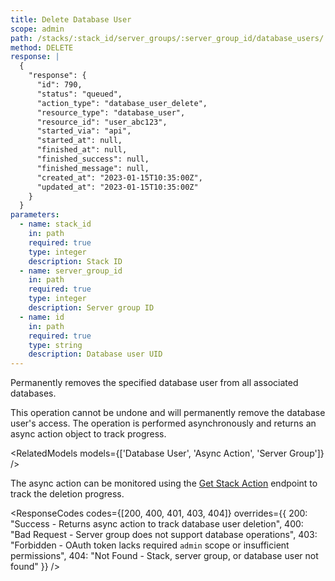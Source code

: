 ```yaml
---
title: Delete Database User  
scope: admin
path: /stacks/:stack_id/server_groups/:server_group_id/database_users/:id
method: DELETE
response: |
  {
    "response": {
      "id": 790,
      "status": "queued",
      "action_type": "database_user_delete",
      "resource_type": "database_user",
      "resource_id": "user_abc123",
      "started_via": "api",
      "started_at": null,
      "finished_at": null,
      "finished_success": null,
      "finished_message": null,
      "created_at": "2023-01-15T10:35:00Z",
      "updated_at": "2023-01-15T10:35:00Z"
    }
  }
parameters:
  - name: stack_id
    in: path
    required: true
    type: integer
    description: Stack ID
  - name: server_group_id  
    in: path
    required: true
    type: integer
    description: Server group ID
  - name: id
    in: path
    required: true
    type: string
    description: Database user UID
---
```


Permanently removes the specified database user from all associated databases.

<Callout type="warning" title="Permanent Operation">
This operation cannot be undone and will permanently remove the database user's access. The operation is performed asynchronously and returns an async action object to track progress.
</Callout>

<RelatedModels models={['Database User', 'Async Action', 'Server Group']} />

The async action can be monitored using the [Get Stack Action](/v3/endpoints/stacks/action-get) endpoint to track the deletion progress.

<ResponseCodes 
  codes={[200, 400, 401, 403, 404]}
  overrides={{
    200: "Success - Returns async action to track database user deletion",
    400: "Bad Request - Server group does not support database operations",
    403: "Forbidden - OAuth token lacks required `admin` scope or insufficient permissions", 
    404: "Not Found - Stack, server group, or database user not found"
  }}
/>
